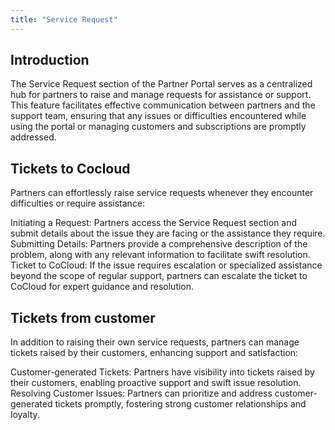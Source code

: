 ```yaml
---
title: "Service Request"
---
```


## Introduction
The Service Request section of the Partner Portal serves as a centralized hub for partners to raise and manage requests for assistance or support. This feature facilitates effective communication between partners and the support team, ensuring that any issues or difficulties encountered while using the portal or managing customers and subscriptions are promptly addressed.


## Tickets to Cocloud
Partners can effortlessly raise service requests whenever they encounter difficulties or require assistance:

Initiating a Request: Partners access the Service Request section and submit details about the issue they are facing or the assistance they require.
Submitting Details: Partners provide a comprehensive description of the problem, along with any relevant information to facilitate swift resolution.
Ticket to CoCloud: If the issue requires escalation or specialized assistance beyond the scope of regular support, partners can escalate the ticket to CoCloud for expert guidance and resolution.

## Tickets from customer
In addition to raising their own service requests, partners can manage tickets raised by their customers, enhancing support and satisfaction:

Customer-generated Tickets: Partners have visibility into tickets raised by their customers, enabling proactive support and swift issue resolution.
Resolving Customer Issues: Partners can prioritize and address customer-generated tickets promptly, fostering strong customer relationships and loyalty.